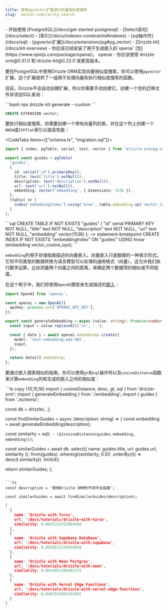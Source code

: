 ```yaml
---
title: 使用pgvector扩展进行向量相似度搜索
slug:  vector-similarity-search
---
```



<Prerequisites>
- 开始使用 [PostgreSQL](/docs/get-started-postgresql)
- [Select语句](/docs/select)
- [索引](/docs/indexes-constraints#indexes)
- [sql操作符](/docs/sql)
- [pgvector扩展](/docs/extensions/pg#pg_vector)
- [Drizzle kit](/docs/kit-overview)
- 你应该已经安装了用于生成嵌入的`openai` [包](https://www.npmjs.com/package/openai)。
<Npm>
  openai
</Npm>
- 你应该使用`drizzle-orm@0.31.0`和`drizzle-kit@0.22.0`或更高版本。
</Prerequisites>

要在PostgreSQL中使用Drizzle ORM实现向量相似度搜索，你可以使用`pgvector`扩展。这个扩展提供了一组用于处理向量和执行相似度搜索的函数。

目前，Drizzle不会自动创建扩展，所以你需要手动创建它。创建一个空的迁移文件并添加SQL查询：

<Section>
```bash
npx drizzle-kit generate --custom
```

```sql
CREATE EXTENSION vector;
```
</Section>

要执行相似度搜索，你需要创建一个带有向量列的表，并在这个列上创建一个`HNSW`或`IVFFlat`索引以提高性能：

<CodeTabs items={["schema.ts", "migration.sql"]}>
  <CodeTab>
  ```ts copy {10, 13}
  import { index, pgTable, serial, text, vector } from 'drizzle-orm/pg-core';

  export const guides = pgTable(
    'guides',
    {
      id: serial('id').primaryKey(),
      title: text('title').notNull(),
      description: text('description').notNull(),
      url: text('url').notNull(),
      embedding: vector('embedding', { dimensions: 1536 }),
    },
    (table) => [
      index('embeddingIndex').using('hnsw', table.embedding.op('vector_cosine_ops')),
    ]
  );
  ```
  </CodeTab>
  ```sql
  CREATE TABLE IF NOT EXISTS "guides" (
    "id" serial PRIMARY KEY NOT NULL,
    "title" text NOT NULL,
    "description" text NOT NULL,
    "url" text NOT NULL,
    "embedding" vector(1536)
  );
  --> statement-breakpoint
  CREATE INDEX IF NOT EXISTS "embeddingIndex" ON "guides" USING hnsw (embedding vector_cosine_ops);
  ```
</CodeTabs>

`embedding`列用于存储指南描述的向量嵌入。向量嵌入只是数据的一种表示形式。它将不同类型的数据转换为语言模型可以处理的通用格式（向量）。这允许我们执行数学运算，比如测量两个向量之间的距离，来确定两个数据项的相似或不同程度。

在这个例子中，我们将使用`OpenAI`模型来生成描述的[嵌入](https://platform.openai.com/docs/guides/embeddings)：
```ts copy
import OpenAI from 'openai';

const openai = new OpenAI({
  apiKey: process.env['OPENAI_API_KEY'],
});

export const generateEmbedding = async (value: string): Promise<number[]> => {
  const input = value.replaceAll('\n', ' ');

  const { data } = await openai.embeddings.create({
    model: 'text-embedding-ada-002',
    input,
  });

  return data[0].embedding;
};
```

要通过嵌入搜索相似的指南，你可以使用`gt`和`sql`操作符以及`cosineDistance`函数来计算`embedding`列和生成的嵌入之间的相似度：

<Section>
```ts copy {10,15,16}
import { cosineDistance, desc, gt, sql } from 'drizzle-orm';
import { generateEmbedding } from './embedding';
import { guides } from './schema';

const db = drizzle(...);

const findSimilarGuides = async (description: string) => {
  const embedding = await generateEmbedding(description);

  const similarity = sql<number>`1 - (${cosineDistance(guides.embedding, embedding)})`;

  const similarGuides = await db
    .select({ name: guides.title, url: guides.url, similarity })
    .from(guides)
    .where(gt(similarity, 0.5))
    .orderBy((t) => desc(t.similarity))
    .limit(4);

  return similarGuides;
};
```

```ts
const description = '使用Drizzle ORM的不同平台指南';

const similarGuides = await findSimilarGuides(description);
```

```json
[
  {
    name: 'Drizzle with Turso',
    url: '/docs/tutorials/drizzle-with-turso',
    similarity: 0.8642314333984994
  },
  {
    name: 'Drizzle with Supabase Database',
    url: '/docs/tutorials/drizzle-with-supabase',
    similarity: 0.8593631126014918
  },
  {
    name: 'Drizzle with Neon Postgres',
    url: '/docs/tutorials/drizzle-with-neon',
    similarity: 0.8541051184461372
  },
  {
    name: 'Drizzle with Vercel Edge Functions',
    url: '/docs/tutorials/drizzle-with-vercel-edge-functions',
    similarity: 0.8481551084241092
  }
]
```
</Section>
